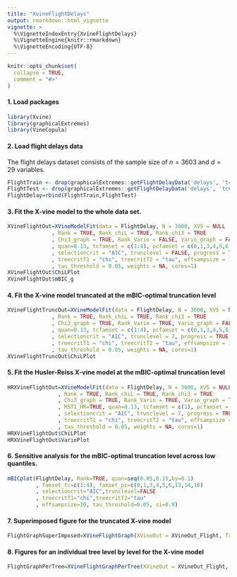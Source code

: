 ```yaml
---
title: "XvineFlightDelays"
output: rmarkdown::html_vignette
vignette: >
  %\VignetteIndexEntry{XvineFlightDelays}
  %\VignetteEngine{knitr::rmarkdown}
  %\VignetteEncoding{UTF-8}
---
```





```r
knitr::opts_chunk$set(
  collapse = TRUE,
  comment = "#>"
)
```

####    1. Load packages

```r
library(Xvine)
library(graphicalExtremes)
library(VineCopula)
```


####    2. Load flight delays data

The flight delays dataset consists of the sample size of $n=3603$ and $d=29$ variables.

```r
FlightTrain <- drop(graphicalExtremes::getFlightDelayData('delays', 'tcCluster', 'tcTrain'))
FlightTest <- drop(graphicalExtremes::getFlightDelayData('delays', 'tcCluster', 'tcTest'))
FlightDelay=rbind(FlightTrain,FlightTest)
```


####    3. Fit the X-vine model to the whole data set.


```r
XVineFlightOut=XVineModelFit(data = FlightDelay, N = 3600, XVS = NULL
              , Rank = TRUE, Rank_chiL = TRUE, Rank_chi3 = TRUE
              , Chi3_graph = TRUE, Rank_Vario = FALSE, Vario_graph = FALSE
              , quan=0.13, tcfamset = c(1:4), pcfamset = c(0,1,3,4,5,6,13,14,16)
              , selectioncrit = "AIC", trunclevel = FALSE, progress = TRUE
              , treecritT1 = "chi", treecritT2 = "tau", effsampsize = 10
              , tau_threshold = 0.05, weights = NA, cores=1)
XVineFlightOut$ChiLPlot
XVineFlightOut$mBIC_g
```


####    4. Fit the X-vine model truncated at the mBIC-optimal truncation level


```r
XVineFlightTruncOut=XVineModelFit(data = FlightDelay, N = 3600, XVS = NULL
              , Rank = TRUE, Rank_chiL = TRUE, Rank_chi3 = TRUE
              , Chi3_graph = TRUE, Rank_Vario = TRUE, Vario_graph = FALSE
              , quan=0.13, tcfamset = c(1:4), pcfamset = c(0,1,3,4,5,6,13,14,16)
              , selectioncrit = "AIC", trunclevel = 7, progress = TRUE
              , treecritT1 = "chi", treecritT2 = "tau", effsampsize = 10
              , tau_threshold = 0.05, weights = NA, cores=1)
XVineFlightTruncOut$ChiLPlot
```


####    5. Fit the Husler-Reiss X-vine model at the mBIC-optimal truncation level


```r
HRXVineFlightOut=XVineModelFit(data = FlightDelay, N = 3600, XVS = NULL
                , Rank = TRUE, Rank_chiL = TRUE, Rank_chi3 = TRUE
                , Chi3_graph = TRUE, Rank_Vario = TRUE, Vario_graph = TRUE
                , MST1_HR=TRUE, quan=0.13, tcfamset = c(1), pcfamset = c(0,1)
                , selectioncrit = "AIC", trunclevel = 7, progress = TRUE
                , treecritT1 = "chi", treecritT2 = "tau", effsampsize = 10
                , tau_threshold = 0.05, weights = NA, cores=1)
HRXVineFlightOut$ChiLPlot
HRXVineFlightOut$VarioPlot
```


####    6. Sensitive analysis for the mBIC-optimal truncation level across low quantiles.


```r
mBICplot(FlightDelay, Rank=TRUE, quan=seq(0.05,0.15,by=0.1)
         , famset_tc=c(1:4), famset_pc=c(0,1,3,4,5,6,13,14,16)
         , selectioncrit="AIC",trunclevel=FALSE
         , treecritT1="chi",treecritT2="tau"
         , effsampsize=10, tau_threshold=0.05, si=0.9)
```


####    7. Superimposed figure for the truncated X-vine model

```r
FlightGraphSuperImposed=XVineFlightGraph(XVineOut = XVineOut_Flight, TreeDimension = 7, IATAS = dimnames(FlightDelay)[[2]], Color4Edges = NULL)$ggp
```


####    8. Figures for an individual tree level by level for the X-vine model

```r
FlightGraphPerTree=XVineFlightGraphPerTree(XVineOut = XVineOut_Flight, IATAS=dimnames(FlightDelay)[[2]], TreeLevel = 2, Color4Edge = NULL)$ggp
```

